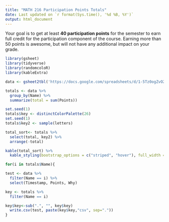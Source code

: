 ```yaml
---
title: "MATH 216 Participation Points Totals"
date: Last updated on `r format(Sys.time(), '%d %B, %Y')`
output: html_document
---
```


Your goal is to get at least **40 participation points** for the semester to earn full credit for the participation component of the course. Earning more than 50 points is awesome, but will not have any additional impact on your grade. 

```r
library(gsheet)
library(tidyverse)
library(randomcoloR)
library(kableExtra)

data <- gsheet2tbl('https://docs.google.com/spreadsheets/d/1-5Tz0ogZvO2k1Dv1lIW8W_YuY0qH2AZb1MmZmN6_wy4/edit?usp=sharing')

totals <- data %>% 
  group_by(Name) %>% 
  summarize(total = sum(Points)) 

set.seed(1)
totals$key <- distinctColorPalette(26)
set.seed(1)
totals$key2 <- sample(letters)

total_sort<- totals %>% 
  select(total, key2) %>% 
  arrange(-total)
```


```r
kable(total_sort) %>% 
  kable_styling(bootstrap_options = c("striped", "hover"), full_width = F)
```

```r
for(i in totals$Name){

test <- data %>% 
  filter(Name == i) %>% 
  select(Timestamp, Points, Why)

key <- totals %>% 
  filter(Name == i) 

key$key<-sub(".", "", key$key)
  write.csv(test, paste(key$key,"csv", sep="."))
}
```



